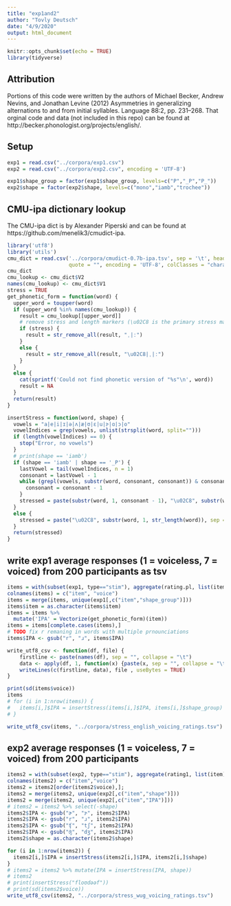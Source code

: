 ```yaml
---
title: "exp1and2"
author: "Tovly Deutsch"
date: "4/9/2020"
output: html_document
---
```


```r
knitr::opts_chunk$set(echo = TRUE)
library(tidyverse)
```
## Attribution
Portions of this code were written by the authors of Michael Becker, Andrew Nevins, and Jonathan Levine (2012) Asymmetries in generalizing alternations to and from initial syllables. Language 88:2, pp. 231–268.
That orginal code and data (not included in this repo) can be found at http://becker.phonologist.org/projects/english/.

## Setup
```r
exp1 = read.csv("../corpora/exp1.csv")
exp2 = read.csv("../corpora/exp2.csv", encoding = 'UTF-8')

exp1$shape_group = factor(exp1$shape_group, levels=c("P","_P","P_"))
exp2$shape = factor(exp2$shape, levels=c("mono","iamb","trochee"))
```

## CMU-ipa dictionary lookup
The CMU-ipa dict is by Alexander Piperski and can be found at https://github.com/menelik3/cmudict-ipa.
```r
library('utf8')
library('utils')
cmu_dict = read.csv('../corpora/cmudict-0.7b-ipa.tsv', sep = '\t', header = FALSE,
                    quote = "", encoding = 'UTF-8', colClasses = "character")
cmu_dict
cmu_lookup <- cmu_dict$V2
names(cmu_lookup) <- cmu_dict$V1
stress = TRUE
get_phonetic_form = function(word) {
  upper_word = toupper(word)
  if (upper_word %in% names(cmu_lookup)) {
    result = cmu_lookup[[upper_word]]
    # remove stress and length markers (\u02C8 is the primary stress marker)
    if (stress) {
      result = str_remove_all(result, "ˌ|ː")
    }
    else {
      result = str_remove_all(result, "\u02C8|ˌ|ː")
    }
  }
  else {
    cat(sprintf('Could not find phonetic version of "%s"\n', word))
    result = NA
  }
  return(result)
}
```
```r
insertStress = function(word, shape) {
  vowels = "a|e|i|ɪ|ə|ʌ|æ|ʊ|ɛ|u|ɝ|ɑ|ɔ|o"
  vowelIndices = grep(vowels, unlist(strsplit(word, split="")))
  if (length(vowelIndices) == 0) {
    stop("Error, no vowels")
  }
  # print(shape == 'iamb')
  if (shape == 'iamb' | shape == '_P') {
    lastVowel = tail(vowelIndices, n = 1)
    consonant = lastVowel - 1
    while (grepl(vowels, substr(word, consonant, consonant)) & consonant > 1) {
      consonant = consonant - 1
    }
    stressed = paste(substr(word, 1, consonant - 1), "\u02C8", substr(word, consonant, str_length(word)), sep = "")
  }
  else {
    stressed = paste("\u02C8", substr(word, 1, str_length(word)), sep = "")
  }
  return(stressed)
}
```



## write exp1 average responses (1 = voiceless, 7 = voiced) from 200 participants as tsv
```r

items = with(subset(exp1, type=="stim"), aggregate(rating.pl, list(item), mean));
colnames(items) = c("item", "voice")
items = merge(items, unique(exp1[,c("item","shape_group")]))
items$item = as.character(items$item)
items = items %>%
  mutate('IPA' = Vectorize(get_phonetic_form)(item))
items = items[complete.cases(items),]
# TODO fix r remaning in words with multiple prnounciations
items$IPA <- gsub("r", "ɹ", items$IPA)

write_utf8_csv <- function(df, file) {
    firstline <- paste(names(df), sep = "", collapse = "\t")
    data <- apply(df, 1, function(x) {paste(x, sep = "", collapse = "\t")})
    writeLines(c(firstline, data), file , useBytes = TRUE)
}

print(sd(items$voice))
items
# for (i in 1:nrow(items)) {
#   items[i,]$IPA = insertStress(items[i,]$IPA, items[i,]$shape_group)
# }

write_utf8_csv(items, "../corpora/stress_english_voicing_ratings.tsv")
```

## exp2 average responses (1 = voiceless, 7 = voiced) from 200 participants
```r
items2 = with(subset(exp2, type=="stim"), aggregate(rating1, list(item), mean));
colnames(items2) = c("item","voice")
items2 = items2[order(items2$voice),]; 
items2 = merge(items2, unique(exp2[,c("item","shape")]))
items2 = merge(items2, unique(exp2[,c("item","IPA")]))
# items2 = items2 %>% select(-shape)
items2$IPA <- gsub("ɚ", "ɝ", items2$IPA)
items2$IPA <- gsub("r", "ɹ", items2$IPA)
items2$IPA <- gsub("ʧ", "tʃ", items2$IPA)
items2$IPA <- gsub("ʤ", "dʒ", items2$IPA)
items2$shape = as.character(items2$shape)

for (i in 1:nrow(items2)) {
  items2[i,]$IPA = insertStress(items2[i,]$IPA, items2[i,]$shape)
}
# items2 = items2 %>% mutate(IPA = insertStress(IPA, shape))
# items2
# print(insertStress("floʊdəəf"))
# print(sd(items2$voice))
write_utf8_csv(items2, "../corpora/stress_wug_voicing_ratings.tsv")
```

